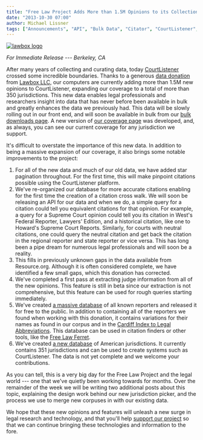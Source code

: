 ```yaml
---
title: "Free Law Project Adds More than 1.5M Opinions to its Collection Thanks to Data Donation"
date: "2013-10-30 07:00"
author: Michael Lissner
tags: ["Announcements", "API", "Bulk Data", "Citator", "CourtListener", "Courts", "Coverage", "Data Wrangling"]
---
```


<div className="left-image">
    <a href="http://lawboxapps.com">
        <img src="/images/lawbox-150x150.png"
             alt="lawbox logo"
             className="img-responsive border"/>
    </a>
</div>

*For Immediate Release --- Berkeley, CA*

After many years of collecting and curating data, today
[CourtListener](https://www.courtlistener.com/) crossed some incredible
boundaries. Thanks to a generous [data
donation](/donate/) from [Lawbox
LLC](http://lawboxapps.com/), our computers are currently adding more
than 1.5M new opinions to CourtListener, expanding our coverage to a
total of more than 350 jurisdictions. This new data enables legal
professionals and researchers insight into data that has never before
been available in bulk and greatly enhances the data we previously had.
This data will be slowly rolling out in our front end, and will soon be
available in bulk from our [bulk downloads
page](https://www.courtlistener.com/api/bulk-info/). A new version of [our
coverage page](https://www.courtlistener.com/coverage/) was developed,
and, as always, you can see our current coverage for any jurisdiction we
support.

It's difficult to overstate the importance of this new data. In addition
to being a massive expansion of our coverage, it also brings some
notable improvements to the project:

1.  For all of the new data and much of our old data, we have added star
    pagination throughout. For the first time, this will make pinpoint
    citations possible using the CourtListener platform.
2.  We've re-organized our database for more accurate citations enabling
    for the first time the creation of a citation cross walk. We will
    soon be releasing an API for our data and when we do, a simple query
    for a citation could tell you equivalent citations for that opinion.
    For example, a query for a Supreme Court opinion could tell you its
    citation in West's Federal Reporter, Lawyers' Edition, and a
    historical citation, like one to Howard's Supreme Court Reports.
    Similarly, for courts with neutral citations, one could query the
    neutral citation and get back the citation in the regional reporter
    and state reporter or vice versa. This has long been a pipe dream
    for numerous legal professionals and will soon be a reality.
3.  This fills in previously unknown gaps in the data available from
    Resource.org. Although it is often considered complete, we have
    identified a few small gaps, which this donation has corrected.
4.  We've completed a first pass at extracting judge information from
    all of the new opinions. This feature is still in beta since our
    extraction is not comprehensive, but this feature can be used for
    rough queries starting immediately.
5.  We've created [a massive
    database](/datasets#reporters-db) of all
    known reporters and released it for free to the public. In addition
    to containing all of the reporters we found when working with this
    donation, it contains variations for their names as found in our
    corpus and in the [Cardiff Index to Legal
    Abbreviations](http://www.legalabbrevs.cardiff.ac.uk/). This
    database can be used in citation finders or other tools, like the
    [Free Law
    Ferret](http://citationstylist.org/2013/08/20/free-law-ferret-document-to-cited-cases-in-a-click/).
6.  We've created [a new
    database](https://github.com/freelawproject/courtlistener/blob/master/alert/search/fixtures/court_data.json)
    of American jurisdictions. It currently contains 351 jurisdictions
    and can be used to create systems such as CourtListener. The data is
    not yet complete and we welcome your contributions.

As you can tell, this is a very big day for the Free Law Project and the
legal world --- one that we've quietly been working towards for months.
Over the remainder of the week we will be writing two additional posts
about this topic, explaining the design work behind our new jurisdiction
picker, and the process we use to merge new corpuses in with our
existing data.

We hope that these new opinions and features will unleash a new surge in
legal research and technology, and that you'll help [support our
project](/donate/) so that we can
continue bringing these technologies and information to the fore.

